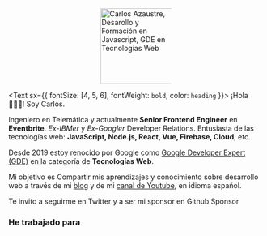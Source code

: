 

<p style="display:block;margin:0 auto;width:140px">
    <img width="149" src="./carlos-azaustre-gde-web.png" alt="Carlos Azaustre, Desarollo y Formación en Javascript, GDE en Tecnologías Web" />
</p>

<Text sx={{ fontSize: [4, 5, 6], fontWeight: `bold`, color: `heading` }}>
¡Hola 🙋🏻‍♂️! Soy Carlos.
</Text>

Ingeniero en Telemática y actualmente **Senior Frontend Engineer** en **Eventbrite**. 
*Ex-IBMer* y *Ex-Googler* Developer Relations. Entusiasta de las tecnologías web: **JavaScript, Node.js, React, Vue, Firebase, Cloud**, etc.. 

Desde 2019 estoy renocido por Google como [Google Developer Expert (GDE)](https://developers.google.com/community/experts/directory/profile/profile-carlos_azaustre) en la categoría de **Tecnologías Web**.

Mi objetivo es Compartir mis aprendizajes y conocimiento sobre desarrollo web a través de mi [blog](/blog) y de mi [canal de Youtube](https://www.youtube.com/carlosazaustre?sub_confirmation=1), en idioma español.

Te invito a seguirme en Twitter <TwitterFollowBtn username="carlosazaustre" /> y a ser mi sponsor en Github <GitHubButton href="https://github.com/sponsors/carlosazaustre" data-icon="octicon-heart" data-size="large" aria-label="Sponsor @carlosazaustre on GitHub">Sponsor</GitHubButton>

<NewsletterForm />

### He trabajado para

<CompanyLogos/>